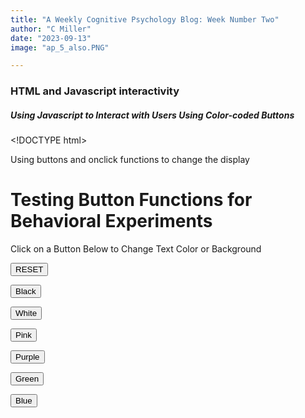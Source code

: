```yaml
---
title: "A Weekly Cognitive Psychology Blog: Week Number Two"
author: "C Miller"
date: "2023-09-13"
image: "ap_5_also.PNG"

---
```



### HTML and Javascript interactivity


##### Using Javascript to Interact with Users Using Color-coded Buttons



<!DOCTYPE html>
<html>
  
  <head>
    Using buttons and onclick functions to change the display
  
  </head>
  
  
  <body>
  
  <h1 id="behavior"> Testing Button Functions for Behavioral Experiments</h1>
    
    <p>
      Click on a Button Below to Change Text Color or Background
    </p>
    
    <button onclick="colorReset()">RESET</button>
    
    <button onclick="colorBlack()">Black</button>
    
    <button onclick="colorWhite()">White</button>
    
    <button onclick="colorPink()">Pink</button>
    
    <button onclick="colorPurple()">Purple</button>
    
    <button onclick="colorGreen()">Green</button>
    
    <button onclick="colorBlue()">Blue</button>
    
    
    <script>
      
      function colorBlack() {
        document.body.style.background="black";
      
        
      }
      
      
      
        function colorWhite() {
        document.getElementById("behavior").innerHTML = "<span style='color: white;'>Click to Change My Color</span>";
        
      
      }
    
      
      
        function colorPink() {
        document.getElementById("behavior").innerHTML = "<span style='color: pink;'>Click to Change My Color</span>";
        
      
      }
      
      
      function colorPurple() {
        document.getElementById("behavior").innerHTML = "<span style='color: purple;'>Click to Change My Color</span>";
        
      
      }
      
      function colorGreen() {
        document.getElementById("behavior").innerHTML = "<span style='color: green;'>Click to Change My Color</span>";
        
      
      }
      
      function colorBlue() {
        document.getElementById("behavior").innerHTML = "<span style='color: blue;'>Click to Change My Color</span>";
        
      
      }


    function colorReset() {
        document.body.style.background="white";
      
        
      }
    
    </script>
    
  
  </body>
  
</html>


